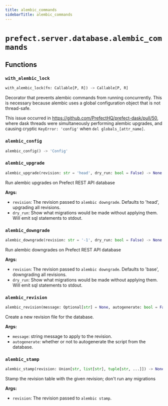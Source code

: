 ```yaml
---
title: alembic_commands
sidebarTitle: alembic_commands
---
```


# `prefect.server.database.alembic_commands`

## Functions

### `with_alembic_lock` <sup><a href="https://github.com/PrefectHQ/prefect/blob/main/src/prefect/server/database/alembic_commands.py#L22" target="_blank"><Icon icon="github" size="14" /></a></sup>

```python
with_alembic_lock(fn: Callable[P, R]) -> Callable[P, R]
```


Decorator that prevents alembic commands from running concurrently.
This is necessary because alembic uses a global configuration object
that is not thread-safe.

This issue occurred in https://github.com/PrefectHQ/prefect-dask/pull/50, where
dask threads were simultaneously performing alembic upgrades, and causing
cryptic `KeyError: 'config'` when `del globals_[attr_name]`.


### `alembic_config` <sup><a href="https://github.com/PrefectHQ/prefect/blob/main/src/prefect/server/database/alembic_commands.py#L41" target="_blank"><Icon icon="github" size="14" /></a></sup>

```python
alembic_config() -> 'Config'
```

### `alembic_upgrade` <sup><a href="https://github.com/PrefectHQ/prefect/blob/main/src/prefect/server/database/alembic_commands.py#L54" target="_blank"><Icon icon="github" size="14" /></a></sup>

```python
alembic_upgrade(revision: str = 'head', dry_run: bool = False) -> None
```


Run alembic upgrades on Prefect REST API database

**Args:**
- `revision`: The revision passed to `alembic downgrade`. Defaults to 'head', upgrading all revisions.
- `dry_run`: Show what migrations would be made without applying them. Will emit sql statements to stdout.


### `alembic_downgrade` <sup><a href="https://github.com/PrefectHQ/prefect/blob/main/src/prefect/server/database/alembic_commands.py#L76" target="_blank"><Icon icon="github" size="14" /></a></sup>

```python
alembic_downgrade(revision: str = '-1', dry_run: bool = False) -> None
```


Run alembic downgrades on Prefect REST API database

**Args:**
- `revision`: The revision passed to `alembic downgrade`. Defaults to 'base', downgrading all revisions.
- `dry_run`: Show what migrations would be made without applying them. Will emit sql statements to stdout.


### `alembic_revision` <sup><a href="https://github.com/PrefectHQ/prefect/blob/main/src/prefect/server/database/alembic_commands.py#L91" target="_blank"><Icon icon="github" size="14" /></a></sup>

```python
alembic_revision(message: Optional[str] = None, autogenerate: bool = False, **kwargs: Any) -> None
```


Create a new revision file for the database.

**Args:**
- `message`: string message to apply to the revision.
- `autogenerate`: whether or not to autogenerate the script from the database.


### `alembic_stamp` <sup><a href="https://github.com/PrefectHQ/prefect/blob/main/src/prefect/server/database/alembic_commands.py#L110" target="_blank"><Icon icon="github" size="14" /></a></sup>

```python
alembic_stamp(revision: Union[str, list[str], tuple[str, ...]]) -> None
```


Stamp the revision table with the given revision; don't run any migrations

**Args:**
- `revision`: The revision passed to `alembic stamp`.

